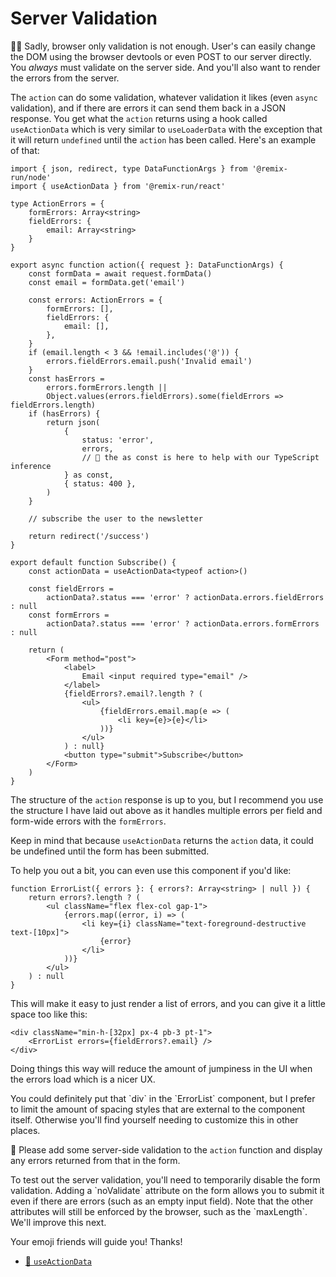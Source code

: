 # Server Validation

<EpicVideo url="https://www.epicweb.dev/workshops/professional-web-forms/form-validation/server-side-validation-and-custom-error-messages" />

👨‍💼 Sadly, browser only validation is not enough. User's can easily change the
DOM using the browser devtools or even POST to our server directly. You _always_
must validate on the server side. And you'll also want to render the errors from
the server.

The `action` can do some validation, whatever validation it likes (even `async`
validation), and if there are errors it can send them back in a JSON response.
You get what the `action` returns using a hook called `useActionData` which is
very similar to `useLoaderData` with the exception that it will return
`undefined` until the `action` has been called. Here's an example of that:

```tsx filename=app/routes/subscribe.tsx lines=2,4-9,15-36,44,46-49,56-62
import { json, redirect, type DataFunctionArgs } from '@remix-run/node'
import { useActionData } from '@remix-run/react'

type ActionErrors = {
	formErrors: Array<string>
	fieldErrors: {
		email: Array<string>
	}
}

export async function action({ request }: DataFunctionArgs) {
	const formData = await request.formData()
	const email = formData.get('email')

	const errors: ActionErrors = {
		formErrors: [],
		fieldErrors: {
			email: [],
		},
	}
	if (email.length < 3 && !email.includes('@')) {
		errors.fieldErrors.email.push('Invalid email')
	}
	const hasErrors =
		errors.formErrors.length ||
		Object.values(errors.fieldErrors).some(fieldErrors => fieldErrors.length)
	if (hasErrors) {
		return json(
			{
				status: 'error',
				errors,
				// 🦺 the as const is here to help with our TypeScript inference
			} as const,
			{ status: 400 },
		)
	}

	// subscribe the user to the newsletter

	return redirect('/success')
}

export default function Subscribe() {
	const actionData = useActionData<typeof action>()

	const fieldErrors =
		actionData?.status === 'error' ? actionData.errors.fieldErrors : null
	const formErrors =
		actionData?.status === 'error' ? actionData.errors.formErrors : null

	return (
		<Form method="post">
			<label>
				Email <input required type="email" />
			</label>
			{fieldErrors?.email?.length ? (
				<ul>
					{fieldErrors.email.map(e => (
						<li key={e}>{e}</li>
					))}
				</ul>
			) : null}
			<button type="submit">Subscribe</button>
		</Form>
	)
}
```

The structure of the `action` response is up to you, but I recommend you use the
structure I have laid out above as it handles multiple errors per field and
form-wide errors with the `formErrors`.

Keep in mind that because `useActionData` returns the `action` data, it could be
undefined until the form has been submitted.

To help you out a bit, you can even use this component if you'd like:

```tsx
function ErrorList({ errors }: { errors?: Array<string> | null }) {
	return errors?.length ? (
		<ul className="flex flex-col gap-1">
			{errors.map((error, i) => (
				<li key={i} className="text-foreground-destructive text-[10px]">
					{error}
				</li>
			))}
		</ul>
	) : null
}
```

This will make it easy to just render a list of errors, and you can give it a
little space too like this:

```tsx
<div className="min-h-[32px] px-4 pb-3 pt-1">
	<ErrorList errors={fieldErrors?.email} />
</div>
```

Doing things this way will reduce the amount of jumpiness in the UI when the
errors load which is a nicer UX.

<callout-info class="aside">
	You could definitely put that `div` in the `ErrorList` component, but I prefer
	to limit the amount of spacing styles that are external to the component
	itself. Otherwise you'll find yourself needing to customize this in other
	places.
</callout-info>

🐨 Please add some server-side validation to the `action` function and display
any errors returned from that in the form.

<callout-danger>
	To test out the server validation, you'll need to temporarily disable the form
	validation. Adding a `noValidate` attribute on the form allows you to submit it 
	even if there are errors (such as an empty input field). Note that the other 
	attributes will still be enforced by the browser, such as the `maxLength`. 
	We'll improve this next.
</callout-danger>

Your emoji friends will guide you! Thanks!

- [📜 `useActionData`](https://remix.run/docs/en/main/hooks/use-action-data)
